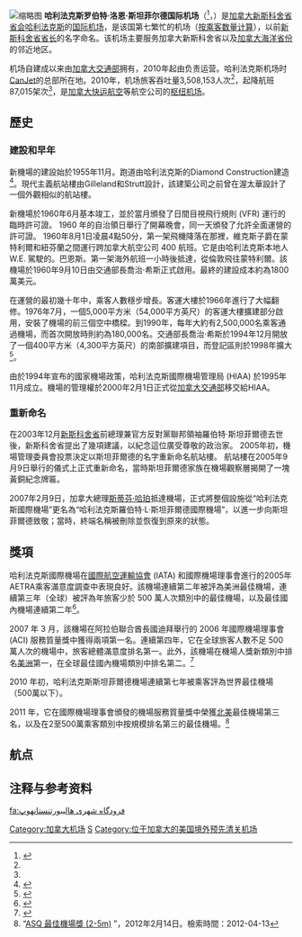 {{多個問題|
{{expand|time=2016-12-03T04:34:42+00:00}}
{{update|time=2016-12-03T04:34:42+00:00}}
}}
{{noteTA
|1=zh-cn:罗伯特·洛恩·斯坦菲尔德;zh-tw:勞勃·羅恩·史坦菲;zh-hk:羅拔·隆·施丹菲;
}}
{{Infobox Airport
| airport_name = <center>哈利法克斯罗伯特·洛恩·斯坦菲尔德国际机场<br><small>{{lang|en|Halifax Robert L. Stanfield International Airport}}</small></center>
| nativename   = <center>哈利法克斯/斯坦菲尔德国际机场<br>{{lang|en|Halifax/Stanfield International Airport}}</center>
| photo        = Nova Scotia DSC07149 - Halifax Stanfield International Airport (35073011524).jpg
| IATA         = YHZ
| ICAO         = CYHZ
| type         = 民用
| owner        = [[加拿大交通部|加拿大交通部]]<ref>{{Cite web |url=http://www.tc.gc.ca/programs/Airports/Status/menu.htm |title=Airport Divestiture Status Report |access-date=2009-04-02 |archive-date=2016-08-09 |archive-url=https://web.archive.org/web/20160809045624/http://www.tc.gc.ca/programs/Airports/Status/menu.htm |dead-url=no }}</ref>
| run by       = {{link-en|哈利法克斯国际机场管理局|Halifax International Airport Authority}}
| city-served  = [[加拿大|加拿大]][[哈利法克斯|哈利法克斯]]
| location     = [[新斯科舍省|新斯科舍省]][[恩费尔德|恩费尔德]]
| built        = 1960年
| elevation    = 145米
| coordinates  = {{Coord|44|52|51|N|063|30|31|W|type:airport_region:CA-NS|display=inline,title|name=Halifax Robert L. Stanfield International Airport}}
| website      = https://halifaxstanfield.ca/
| r1-number    = 05/23
| r1-length-f  = 10,500
| r1-length-m  = 3,200
| r1-surface   = [[沥青|沥青]]/[[混凝土|混凝土]]
| r2-number    = 14/32
| r2-length-f  = 7,700
| r2-length-m  = 2,347
| r2-surface   = 沥青
| stat-year    = 2018
| stat_passenger = 4,083,188
| stat_flight = 84,974
| footnotes    = 资料来源: [[Canada_Flight_Supplement|Canada Flight Supplement]]<ref name="CFS">{{CFS}}</ref><br>[[Environment_Canada|Environment Canada]]<ref>{{Cite web |url=http://climate.weatheroffice.gc.ca/prods_servs/metstat1_e.html |title=Synoptic/Metstat Station Information |access-date=2015-01-20 |archive-date=2013-06-27 |archive-url=https://web.archive.org/web/20130627233755/http://climate.weatheroffice.gc.ca/prods_servs/metstat1_e.html |dead-url=no }}</ref><br>Movements from [[Statistics_Canada|Statistics Canada]]<ref name="move">{{Cite web |url=http://www.statcan.gc.ca/pub/51-209-x/2011001/t002-eng.htm |title=Total aircraft movements by class of operation — NAV CANADA towers |access-date=2015-01-20 |archive-date=2011-09-07 |archive-url=https://web.archive.org/web/20110907160633/http://www.statcan.gc.ca/pub/51-209-x/2011001/t002-eng.htm |dead-url=no }}</ref><br>Passengers from Halifax International Airport Authority.<ref name="pax">{{Cite web |url=http://www.hiaa.ca/default.asp?id=190&pagesize=1&sfield=content.id&search=737&mn=70.1.262.296 |title=Halifax Passenger Statistics |access-date=2015-01-20 |archive-date=2013-05-11 |archive-url=https://web.archive.org/web/20130511082620/http://hiaa.ca/default.asp?id=190&pagesize=1&sfield=content.id&search=737&mn=70.1.262.296 |dead-url=no }}</ref> 
}}
[[File:Halifax_airport_diagram_Chinese_version.jpg|缩略图]]
'''哈利法克斯罗伯特·洛恩·斯坦菲尔德国际机场'''（{{lang-en|Halifax Robert L. Stanfield International Airport}}<ref>{{Cite web |url=http://www.hiaa.ca/default.asp?id=190&pagesize=1&sfield=content.id&search=595&mn=70.1.14.64.187 |title=Canada's New Government Renames Halifax International Airport in Honour of Robert L. Stanfield |access-date=2009-04-02 |archive-date=2012-02-06 |archive-url=https://web.archive.org/web/20120206070109/http://www.hiaa.ca/default.asp?id=190&pagesize=1&sfield=content.id&search=595&mn=70.1.14.64.187 |dead-url=no }}</ref>，{{Airport codes|YHZ|CYHZ}}）是[[加拿大|加拿大]][[新斯科舍省|新斯科舍省]][[首府|省会]][[哈利法克斯|哈利法克斯]]的[[国际机场|国际]][[机场|机场]]，是该国第七繁忙的机场（[[busiest_airport_in_Canada|按乘客数量计算]]），以前[[新斯科舍省省长|新斯科舍省省长]]{{tsl|en|Robert Stanfield|勞勃·史坦菲|罗伯特·洛恩·斯坦菲尔德}}的名字命名。该机场主要服务加拿大新斯科舍省以及[[加拿大海洋省份|加拿大海洋省份]]的邻近地区。

机场自建成以来由[[加拿大交通部|加拿大交通部]]拥有，2010年起由{{link-en|哈利法克斯国际机场管理局|Halifax International Airport Authority}}负责运营。哈利法克斯机场时[[CanJet|CanJet]]的总部所在地。2010年，机场旅客吞吐量3,508,153人次<ref name="pax"/>，起降航班87,015架次<ref name="move"/>，是[[加拿大快运航空|加拿大快运航空]]等航空公司的[[枢纽机场|枢纽机场]]。

== 歷史 ==

=== 建設和早年 ===
新機場的建設始於1955年11月。跑道由哈利法克斯的Diamond Construction建造<ref>{{Cite news|title=$18,000,000 Airport at Halifax To Be Formally Opened Today|date=1960年}}</ref>。現代主義航站樓由Gilleland和Strutt設計，該建築公司之前曾在渥太華設計了一個外觀相似的航站樓。

新機場於1960年6月基本竣工，並於當月頒發了日間目視飛行規則 (VFR) 運行的臨時許可證。 1960 年的自治領日舉行了開幕晚會，同一天頒發了允許全面運營的許可證。 1960年8月1日凌晨4點50分，第一架飛機降落在那裡，維克斯子爵在蒙特利爾和紐芬蘭之間運行跨加拿大航空公司 400 航班。它是由哈利法克斯本地人 W.E. 駕駛的。巴恩斯。第一架海外航班一小時後抵達，從倫敦飛往蒙特利爾。該機場於1960年9月10日由交通部長喬治·希斯正式啟用。最終的建設成本約為1800萬美元。

在運營的最初幾十年中，乘客人數穩步增長。客運大樓於1966年進行了大幅翻修。1976年7月，一個5,000平方米（54,000平方英尺）的客運大樓擴建部分啟用，安裝了機場的前三個空中橋樑。到1990年，每年大約有2,500,000名乘客通過機場，而首次開放時則約為180,000名。交通部長喬治·希斯於1994年12月開放了一個400平方米（4,300平方英尺）的南部擴建項目，而登記區則於1998年擴大<ref>{{Cite web|title=History of Halifax (Stanfield) International Airport|url=https://halifaxstanfield.ca/wp-content/uploads/2015/12/History-in-English1.pdf|access-date=2015年10月|archive-date=2017-04-27|archive-url=https://web.archive.org/web/20170427004017/https://halifaxstanfield.ca/wp-content/uploads/2015/12/History-in-English1.pdf}}</ref>。

由於1994年宣布的國家機場政策，哈利法克斯國際機場管理局 (HIAA) 於1995年11月成立。機場的管理權於2000年2月1日正式從[[加拿大交通部|加拿大交通部]]移交給HIAA。

=== 重新命名 ===
在2003年12月[[新斯科舍省|新斯科舍省]]前總理兼官方反對黨聯邦領袖羅伯特·斯坦菲爾德去世後，新斯科舍省提出了幾項建議，以紀念這位廣受尊敬的政治家。 2005年初，機場管理委員會投票決定以斯坦菲爾德的名字重新命名航站樓。 航站樓在2005年9月9日舉行的儀式上正式重新命名，當時斯坦菲爾德家族在機場觀察層揭開了一塊黃銅紀念牌匾。

2007年2月9日，加拿大總理[[史蒂芬·哈珀|斯蒂芬·哈珀]]抵達機場，正式將整個設施從“哈利法克斯國際機場”更名為“哈利法克斯羅伯特·L·斯坦菲爾德國際機場”，以進一步向斯坦菲爾德致敬；當時，終端名稱被刪除並恢復到原來的狀態。

== 獎項 ==
哈利法克斯國際機場在[[國際航空運輸協會|國際航空運輸協會]] (IATA) 和國際機場理事會進行的2005年AETRA乘客滿意度調查中表現良好。該機場連續第二年被評為美洲最佳機場，連續第三年（全球）被評為年旅客少於 500 萬人次類別中的最佳機場，以及最佳國內機場連續第二年<ref>{{Cite news|title=Travelers call Incheon best airport|author=Phillips Don|date=2006年3月8日}}</ref>。

2007 年 3 月，該機場在阿拉伯聯合酋長國迪拜舉行的 2006 年國際機場理事會 (ACI) 服務質量獎中獲得兩項第一名。連續第四年，它在全球旅客人數不足 500 萬人次的機場中，旅客總體滿意度排名第一。此外，該機場在機場人獎新類別中排名[[美洲|美洲]]第一，在全球最佳國內機場類別中排名第二。<ref>{{Cite web|title=World's top customer service airports for 2006|url=http://www.airports.org/cda/aci/display/main/aci_content.jsp?zn=aci&cp=1-7-46%5E12875_9_2__#|access-date=2012-02-06|archive-date=2012-02-06|archive-url=https://web.archive.org/web/20120206205728/http://www.airports.org/cda/aci/display/main/aci_content.jsp?zn=aci&cp=1-7-46%5E12875_9_2__}}</ref>

2010 年初，哈利法克斯斯坦菲爾德機場連續第七年被乘客評為世界最佳機場（500萬以下）。

2011 年，它在國際機場理事會頒發的機場服務質量獎中榮獲[[北美洲|北美]]最佳機場第三名，以及在2至500萬乘客類別中按規模排名第三的最佳機場。<ref>“[http://www.airportservicequalityawards.com/best-airport-size-2-5-million-passengers ASQ 最佳機場獎 (2-5m)] {{Wayback|url=http://www.airportservicequalityawards.com/best-airport-size-2-5-million-passengers |date=20120903133203 }}”，2012年2月14日。檢索時間：2012-04-13</ref>

== 航点 ==
{{Airport destination list
|[[加拿大航空|加拿大航空]] | [[伦敦希思罗机场|伦敦]]，[[蒙特利尔皮埃尔·埃利奥特·特鲁多国际机场|蒙特利尔]]，[[渥太华麦克唐纳－卡蒂埃国际机场|渥太华]]，[[圣约翰斯国际机场|圣约翰斯]]，[[多伦多皮尔逊国际机场|多伦多-皮尔逊]] <br> '''季节性：''' [[坎昆国际机场|坎昆]]，[[科科島_(古巴)|科科島]]，[[劳德代尔堡－好莱坞国际机场|劳德代尔堡(南佛罗里达州)]]，<ref>{{cite web |url=http://finance.yahoo.com/news/air-canada-introduces-halifax-fort-103000533.html;_ylt=A2KJ2PZa4PlRfWgApMDQtDMD |title=存档副本 |accessdate=2015-01-20 |deadurl=yes |archiveurl=https://web.archive.org/web/20131220211401/http://finance.yahoo.com/news/air-canada-introduces-halifax-fort-103000533.html |archivedate=2013-12-20 }}</ref> {{link-en|Montego Bay|Sangster International Airport|蒙特哥湾}}，[[奥兰多国际机场|奥兰多]]，{{tsl|en|Gregorio Luperón International Airport|Puerto Plata|银港省}}，[[Punta_Cana_International_Airport|Punta Cana]]，[[Samaná_El_Catey_International_Airport|Samaná]]，[[Abel_Santamaría_Airport|Santa Clara]]，[[Tampa_International_Airport|Tampa]]，[[Juan_Gualberto_Gómez_Airport|Varadero]]
| [[加拿大快運航空|加拿大快運航空]] | [[Logan_International_Airport|波士顿]]，[[Charlottetown_Airport|Charlottetown]]，[[Deer_Lake_Regional_Airport|Deer Lake]]，[[Fredericton_International_Airport|Fredericton]]，[[Gander_International_Airport|Gander]]，[[CFB_Goose_Bay|Goose Bay]]，[[Greater_Moncton_International_Airport|Moncton]]，[[Montréal-Pierre_Elliott_Trudeau_International_Airport|蒙特利尔-特鲁多]]，[[Ottawa_Macdonald-Cartier_International_Airport|渥太华]]，[[St._John's_International_Airport|圣约翰]]，[[Saint_John_Airport|Saint John]]，[[Sydney/J.A._Douglas_McCurdy_Airport|悉尼]]
| [[加拿大胭脂航空|加拿大胭脂航空]] | '''季节性：''' [[卡尔加里国际机场|卡尔加里]]<ref>{{Cite web |url=http://aircanada.mediaroom.com/index.php?s=43&item=838 |title=Air Canada Makes Strategic Enhancements to its North American Network starting Spring 2015; New services to Terrace，Nanaimo，Comox，Halifax，Austin and Mexico City. |access-date=2015-01-20 |archive-date=2014-12-09 |archive-url=https://web.archive.org/web/20141209173158/http://aircanada.mediaroom.com/index.php?s=43&item=838 |dead-url=yes }}</ref>
| [[Air_Saint-Pierre|Air Saint-Pierre]] | [[Saint-Pierre_Airport|Saint-Pierre]]
| [[加拿大越洋航空|加拿大越洋航空]] | '''季节性：''' [[Cancún_International_Airport|坎昆]]，[[Jardines_del_Rey_Airport|Cayo Coco]]，[[Holguin_airport|Holguin]]，[[London–Gatwick|London–Gatwick]]，[[Sangster_International_Airport|蒙特哥湾]]，[[Orlando_International_Airport|奥兰多]]，[[Gregorio_Luperón_International_Airport|Puerto Plata]]，[[Punta_Cana_International_Airport|Punta Cana]]，[[Abel_Santamaría_Airport|Santa Clara]]，[[Juan_Gualberto_Gómez_Airport|Varadero]]
| [[Canadian_North|Canadian North]] | '''季节性：'''[[Iqaluit_Airport|Iqaluit]]，[[St._John's_International_Airport|圣约翰]] <br> '''包机'''： [[Sydney/J.A._Douglas_McCurdy_Airport|悉尼]]
| [[Condor_Flugdienst|Condor]] | '''季节性：''' [[Frankfurt_Airport|法兰克福]]
| [[达美航空|达美航空]] | [[LaGuardia_Airport|拉瓜迪亚]] <br>'''季节性：''' [[亚特兰大|亚特兰大]]，[[底特律都会韦恩县机场|底特律]]
| [[冰岛航空|冰岛航空]] | '''季节性：''' [[Keflavík_International_Airport|雷克雅未克]]
| [[波特航空|波特航空]] | [[Montréal-Pierre_Elliott_Trudeau_International_Airport|蒙特利尔-特鲁多]]，[[Ottawa_Macdonald-Cartier_International_Airport|渥太华]]，[[St._John's_International_Airport|圣约翰]] <br>'''季节性：''' [[Stephenville_International_Airport|Stephenville]]<ref>{{Cite web |url=http://www.newswire.ca/en/story/1342867/porter-introduces-new-summer-route-between-stephenville-and-halifax |title=newswire.ca - Porter introduces new summer route between Stephenville and Halifax |access-date=2015-01-20 |archive-date=2014-11-09 |archive-url=https://web.archive.org/web/20141109153107/http://www.newswire.ca/en/story/1342867/porter-introduces-new-summer-route-between-stephenville-and-halifax |dead-url=no }}</ref>
| [[Provincial_Airlines|Provincial Airlines]] | [[Charlo_Airport|Charlo]]
| [[陽翼航空|陽翼航空]]| '''季节性：''' [[Cancún_International_Airport|坎昆]]，[[Jardines_del_Rey_Airport|Cayo Coco]]，[[Grand_Bahama_International_Airport|Freeport (Bahamas)]]，<ref>{{Cite web |url=http://www.sunwing.ca/newsstory.asp?id=410 |title=sunwing.ca - Sunwing Announces New Direct Flights to Grand Bahama this Winter |access-date=2015-01-20 |archive-date=2016-04-24 |archive-url=https://web.archive.org/web/20160424022648/http://www.sunwing.ca/newsstory.asp?id=410 |dead-url=no }}</ref> [[Frank_País_Airport|Holguin]]，[[Sangster_International_Airport|Montego Bay]]，[[Orlando_International_Airport|Orlando]]，[[Gregorio_Luperón_International_Airport|Puerto Plata]]，[[Punta_Cana_International_Airport|Punta Cana]]，[[St._Petersburg-Clearwater_International_Airport|圣彼得堡-清水]]，[[Juan_Gualberto_Gómez_Airport|Varadero]]
| [[美联航|美联航]] | [[O'Hare_International_Airport|芝加哥奥黑尔]]，[[Newark_Liberty_International_Airport|纽瓦克]] <br> '''季节性：''' [[Washington_Dulles_International_Airport|华盛顿-杜勒斯]] 
| [[全美航空|全美航空]] | [[Philadelphia_International_Airport|费城]]<br> '''季节性：''' [[Ronald_Reagan_Washington_National_Airport|华盛顿-里根]]
| [[西捷航空|西捷航空]] | [[Calgary_International_Airport|卡尔加里]]，[[St._John's_International_Airport|圣约翰]]，[[Toronto_Pearson_International_Airport|多伦多-皮尔逊]] <br /> '''季节性：''' [[Cancún_International_Airport|坎昆]]，[[Edmonton_International_Airport|Edmonton]]，[[Fort_Lauderdale_–_Hollywood_International_Airport|勞德代爾堡]]，[[Glasgow_Airport|格拉斯哥]]（2015年5月29日开通）http://www.theglobeandmail.com/report-on-business/westjet-adds-halifax-glasgow-flight-to-transatlantic-push/article20907980/ Westjet adds Halifax-Glasgow flight to transatlantic push</ref> [[John_C._Munro_Hamilton_International_Airport|哈密尔顿]]，[[Sangster_International_Airport|Montego Bay]]，[[Orlando_International_Airport|奥兰多]]，[[Ottawa_Macdonald-Cartier_International_Airport|渥太华]]，[[Punta_Cana_International_Airport|Punta Cana]]，[[Tampa_International_Airport|Tampa]]
| [[西捷航空|西捷航空Encore]] | [[都柏林機場|都柏林]]（2019年5月22日开通），[[Deer_Lake_Regional_Airport|Deer Lake]]（2019年7月15日开通），<ref name="encore">{{Cite web |url=http://westjet2.mediaroom.com/index.php?s=43&item=955 |title=westjet.mediaroom.com - Don't let the "West" in WestJet fool you |access-date=2015-01-20 |archive-date=2015-01-19 |archive-url=https://web.archive.org/web/20150119163319/http://westjet2.mediaroom.com/index.php?s=43&item=955 |dead-url=no }}</ref> [[Gander_International_Airport|甘德]]（2019年7月15日开通）<ref name="encore"/> [[Sydney/J.A._Douglas_McCurdy_Airport|悉尼]] (begins July 15，2015)<ref name="encore"/><br /> '''季节性：''' [[Ottawa_Macdonald-Cartier_International_Airport|渥太华]]（2019年7月15日开通），<ref name="encore"/> [[St._John's_International_Airport|St. John's]]（2019年7月15日开通）<ref name="encore"/>

}}

== 注释与参考资料 ==
<references />

[[Category:加拿大机场|Category:加拿大机场]]
[[Category:冠以人名的美洲機場|S]]
[[Category:位于加拿大的美国境外预先清关机场|Category:位于加拿大的美国境外预先清关机场]]

[[fa:فرودگاه_شهری_هالیبورتنستانهوپ|fa:فرودگاه شهری هالیبورتنستانهوپ]]